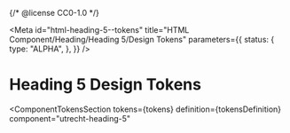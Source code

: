 {/* @license CC0-1.0 */}


<Meta
  id="html-heading-5--tokens"
  title="HTML Component/Heading/Heading 5/Design Tokens"
  parameters={{
    status: {
      type: "ALPHA",
    },
  }}
/>

# Heading 5 Design Tokens

<ComponentTokensSection
  tokens={tokens}
  definition={tokensDefinition}
  component="utrecht-heading-5"
></ComponentTokensSection>
